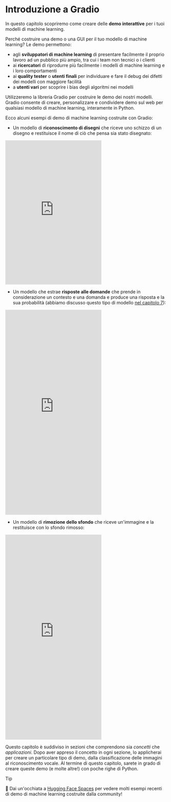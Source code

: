 # Introduzione a Gradio

<CourseFloatingBanner
    chapter={9}
    classNames="absolute z-10 right-0 top-0"
/>

In questo capitolo scopriremo come creare delle **demo interattive** per i tuoi modelli di machine learning.

Perché costruire una demo o una GUI per il tuo modello di machine learning? Le demo permettono:

- agli **sviluppatori di machine learning** di presentare facilmente il proprio lavoro ad un pubblico più ampio, tra cui i team non tecnici o i clienti
- ai **ricercatori** di riprodurre più facilmente i modelli di machine learning e i loro comportamenti 
- ai **quality tester** o **utenti finali**  per individuare e fare il debug dei difetti dei modelli con maggiore facilità
- a **utenti vari** per scoprire i bias degli algoritmi nei modelli

Utilizzeremo la libreria Gradio per costruire le demo dei nostri modelli. Gradio consente di creare, personalizzare e condividere demo sul web per qualsiasi modello di machine learning, interamente in Python.

Ecco alcuni esempi di demo di machine learning costruite con Gradio:

* Un modello di **riconoscimento di disegni** che riceve uno schizzo di un disegno e restituisce il nome di ciò che pensa sia stato disegnato:

<iframe src="https://course-demos-draw2.hf.space" frameBorder="0" height="450" title="Gradio app" class="container p-0 flex-grow space-iframe" allow="accelerometer; ambient-light-sensor; autoplay; battery; camera; document-domain; encrypted-media; fullscreen; geolocation; gyroscope; layout-animations; legacy-image-formats; magnetometer; microphone; midi; oversized-images; payment; picture-in-picture; publickey-credentials-get; sync-xhr; usb; vr ; wake-lock; xr-spatial-tracking" sandbox="allow-forms allow-modals allow-popups allow-popups-to-escape-sandbox allow-same-origin allow-scripts allow-downloads"></iframe>

* Un modello che estrae **risposte alle domande** che prende in considerazione un contesto e una domanda e produce una risposta e la sua probabilità (abbiamo discusso questo tipo di modello [nel capitolo 7](/course/chapter7/7)):

<iframe src="https://course-demos-question-answering-simple.hf.space" frameBorder="0" height="640" title="Gradio app" class="container p-0 flex-grow space-iframe" allow="accelerometer; ambient-light-sensor; autoplay; battery; camera; document-domain; encrypted-media; fullscreen; geolocation; gyroscope; layout-animations; legacy-image-formats; magnetometer; microphone; midi; oversized-images; payment; picture-in-picture; publickey-credentials-get; sync-xhr; usb; vr ; wake-lock; xr-spatial-tracking" sandbox="allow-forms allow-modals allow-popups allow-popups-to-escape-sandbox allow-same-origin allow-scripts allow-downloads"></iframe>

* Un modello di **rimozione dello sfondo** che riceve un'immagine e la restituisce con lo sfondo rimosso:

<iframe src="https://course-demos-remove-bg-original.hf.space" frameBorder="0" height="640" title="Gradio app" class="container p-0 flex-grow space-iframe" allow="accelerometer; ambient-light-sensor; autoplay; battery; camera; document-domain; encrypted-media; fullscreen; geolocation; gyroscope; layout-animations; legacy-image-formats; magnetometer; microphone; midi; oversized-images; payment; picture-in-picture; publickey-credentials-get; sync-xhr; usb; vr ; wake-lock; xr-spatial-tracking" sandbox="allow-forms allow-modals allow-popups allow-popups-to-escape-sandbox allow-same-origin allow-scripts allow-downloads"></iframe>

Questo capitolo è suddiviso in sezioni che comprendono sia _concetti_ che _applicazioni_. Dopo aver appreso il concetto in ogni sezione, lo applicherai per creare un particolare tipo di demo, dalla classificazione delle immagini al riconoscimento vocale. Al termine di questo capitolo, sarete in grado di creare queste demo (e molte altre!) con poche righe di Python.

> [!TIP]
> 👀 Dai un'occhiata a <a href="https://huggingface.co/spaces" target="_blank">Hugging Face Spaces</a> per vedere molti esempi recenti di demo di machine learning costruite dalla community!
